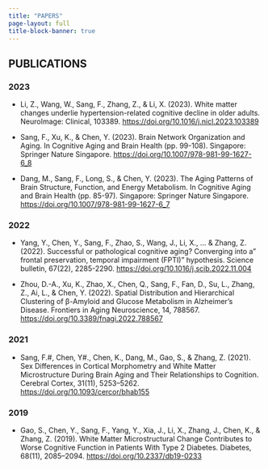 ```yaml
---
title: "PAPERS"
page-layout: full
title-block-banner: true
---
```


## PUBLICATIONS

### 2023

- Li, Z., Wang, W., Sang, F., Zhang, Z., & Li, X. (2023). White matter changes underlie hypertension-related cognitive decline in older adults. NeuroImage: Clinical, 103389.
 [https://doi.org/10.1016/j.nicl.2023.103389](https://doi.org/10.1016/j.nicl.2023.103389)

- Sang, F., Xu, K., & Chen, Y. (2023). Brain Network Organization and Aging. In Cognitive Aging and Brain Health (pp. 99-108). Singapore: Springer Nature Singapore. [https://doi.org/10.1007/978-981-99-1627-6_8](https://doi.org/10.1007/978-981-99-1627-6_8)

- Dang, M., Sang, F., Long, S., & Chen, Y. (2023). The Aging Patterns of Brain Structure, Function, and Energy Metabolism. In Cognitive Aging and Brain Health (pp. 85-97). Singapore: Springer Nature Singapore. [https://doi.org/10.1007/978-981-99-1627-6_7](https://doi.org/10.1007/978-981-99-1627-6_7)

### 2022

- Yang, Y., Chen, Y., Sang, F., Zhao, S., Wang, J., Li, X., ... & Zhang, Z. (2022). Successful or pathological cognitive aging? Converging into a" frontal preservation, temporal impairment (FPTI)" hypothesis. Science bulletin, 67(22), 2285-2290. [https://doi.org/10.1016/j.scib.2022.11.004](https://doi.org/10.1016/j.scib.2022.11.004)

- Zhou, D.-A., Xu, K., Zhao, X., Chen, Q., Sang, F., Fan, D., Su, L., Zhang, Z., Ai, L., & Chen, Y. (2022). Spatial Distribution and Hierarchical Clustering of β-Amyloid and Glucose Metabolism in Alzheimer’s Disease. Frontiers in Aging Neuroscience, 14, 788567. [https://doi.org/10.3389/fnagi.2022.788567](https://doi.org/10.3389/fnagi.2022.788567)

### 2021

- Sang, F.#, Chen, Y#., Chen, K., Dang, M., Gao, S., & Zhang, Z. (2021). Sex Differences in Cortical Morphometry and White Matter Microstructure During Brain Aging and Their Relationships to Cognition. Cerebral Cortex, 31(11), 5253–5262. [https://doi.org/10.1093/cercor/bhab155](https://doi.org/10.1093/cercor/bhab155)

### 2019

- Gao, S., Chen, Y., Sang, F., Yang, Y., Xia, J., Li, X., Zhang, J., Chen, K., & Zhang, Z. (2019). White Matter Microstructural Change Contributes to Worse Cognitive Function in Patients With Type 2 Diabetes. Diabetes, 68(11), 2085–2094. [https://doi.org/10.2337/db19-0233](https://doi.org/10.2337/db19-0233)